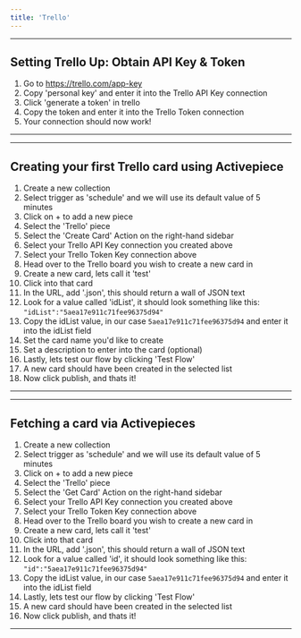 ```yaml
---
title: 'Trello'
---
```


---

## Setting Trello Up: Obtain API Key & Token

1. Go to https://trello.com/app-key
2. Copy 'personal key' and enter it into the Trello API Key connection
3. Click 'generate a token' in trello
4. Copy the token and enter it into the Trello Token connection
5. Your connection should now work!

---

---

## Creating your first Trello card using Activepiece

1. Create a new collection
2. Select trigger as 'schedule' and we will use its default value of 5 minutes
3. Click on + to add a new piece
4. Select the 'Trello' piece
5. Select the 'Create Card' Action on the right-hand sidebar
6. Select your Trello API Key connection you created above
7. Select your Trello Token Key connection above
8. Head over to the Trello board you wish to create a new card in
9. Create a new card, lets call it 'test'
10. Click into that card
11. In the URL, add '.json', this should return a wall of JSON text
12. Look for a value called 'idList', it should look something like this: `"idList":"5aea17e911c71fee96375d94"`
13. Copy the idList value, in our case `5aea17e911c71fee96375d94` and enter it into the idList field
14. Set the card name you'd like to create
15. Set a description to enter into the card (optional)
16. Lastly, lets test our flow by clicking 'Test Flow'
17. A new card should have been created in the selected list
18. Now click publish, and thats it!

---
    
---

## Fetching a card via Activepieces

1. Create a new collection
2. Select trigger as 'schedule' and we will use its default value of 5 minutes
3. Click on + to add a new piece
4. Select the 'Trello' piece
5. Select the 'Get Card' Action on the right-hand sidebar
6. Select your Trello API Key connection you created above
7. Select your Trello Token Key connection above
8. Head over to the Trello board you wish to create a new card in
9. Create a new card, lets call it 'test'
10. Click into that card
11. In the URL, add '.json', this should return a wall of JSON text
12. Look for a value called 'id', it should look something like this: `"id":"5aea17e911c71fee96375d94"`
13. Copy the idList value, in our case `5aea17e911c71fee96375d94` and enter it into the idList field
14. Lastly, lets test our flow by clicking 'Test Flow'
15. A new card should have been created in the selected list
16. Now click publish, and thats it!

---